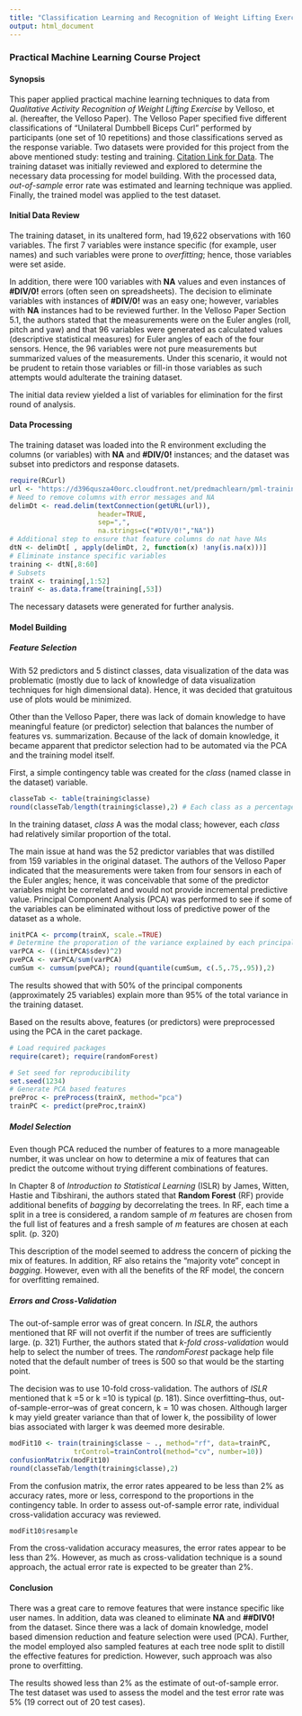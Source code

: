 ```yaml
---
title: "Classification Learning and Recognition of Weight Lifting Exercises"
output: html_document
---
```

### Practical Machine Learning Course Project 
#### Synopsis
This paper applied practical machine learning techniques to data from *Qualitative Activity Recognition of Weight Lifting Exercise* by Velloso, et al. (hereafter, the Velloso Paper). The Velloso Paper specified five different classifications of "Unilateral Dumbbell Biceps Curl" performed by participants (one set of 10 repetitions) and those classifications served as the response variable. Two datasets were provided for this project from the above mentioned study: testing and training. [Citation Link for Data](http://groupware.les.inf.puc-rio.br/har). The training dataset was initially reviewed and explored to determine the necessary data processing for model building. With the processed data,
*out-of-sample* error rate was estimated and learning technique was applied. Finally, the trained model was applied to the test dataset.

#### Initial Data Review
The training dataset, in its unaltered form, had 19,622 observations with 160 variables. The first 7 variables were instance specific (for example, user names) and such variables were prone to *overfitting*; hence, those variables were set aside.

In addition, there were 100 variables with **NA** values and even instances of **#DIV/0!** errors (often seen on spreadsheets). The decision to eliminate variables with instances of **#DIV/0!** was an easy one; however, variables with **NA** instances had to be reviewed further. In the Velloso Paper Section 5.1, the authors stated that the measurements were on the Euler angles (roll, pitch and yaw) and that 96 variables were generated as calculated values (descriptive statistical measures) for Euler angles of each of the four sensors. Hence, the 96 variables were not pure measurements but summarized values of the 
measurements. Under this scenario, it would not be prudent to retain those variables or fill-in those variables as such attempts would adulterate the training dataset.

The initial data review yielded a list of variables for elimination for the first round of analysis.

#### Data Processing
The training dataset was loaded into the R environment excluding the columns (or variables) with **NA** and **#DIV/0!** instances; and the dataset was subset into predictors and response datasets.
```r
require(RCurl)
url <- "https://d396qusza40orc.cloudfront.net/predmachlearn/pml-training.csv"
# Need to remove columns with error messages and NA
delimDt <- read.delim(textConnection(getURL(url)),
                      header=TRUE,
                      sep=",",
                      na.strings=c("#DIV/0!","NA"))
# Additional step to ensure that feature columns do nat have NAs
dtN <- delimDt[ , apply(delimDt, 2, function(x) !any(is.na(x)))]
# Eliminate instance specific variables
training <- dtN[,8:60]
# Subsets
trainX <- training[,1:52]
trainY <- as.data.frame(training[,53])
```
The necessary datasets were generated for further analysis.

#### Model Building

##### Feature Selection
With 52 predictors and 5 distinct classes, data visualization of the data was problematic (mostly due to lack of knowledge of data visualization techniques for high dimensional data). Hence, it was decided that gratuitous use of plots would be minimized. 

Other than the Velloso Paper, there was lack of domain knowledge to have meaningful feature (or predictor) selection that balances the number of features vs. summarization. Because of the lack of domain knowledge, it became apparent that predictor selection had to be automated via the PCA and the training model itself.

First, a simple contingency table was created for the *class* (named classe in the dataset) variable.
```r
classeTab <- table(training$classe)
round(classeTab/length(training$classe),2) # Each class as a percentage of total 
```
In the training dataset, *class* A was the modal class; however, each *class* had relatively similar proportion of the total. 

The main issue at hand was the 52 predictor variables that was distilled from 159 variables in the original dataset. The authors of the Velloso Paper indicated that the measurements were taken from four sensors in each of the Euler angles; hence, it was conceivable that some of the predictor variables might be correlated and would not provide incremental predictive value. Principal Component Analysis (PCA) was performed to see if some of the variables can be eliminated without loss of predictive power of the dataset as a whole.

```r
initPCA <- prcomp(trainX, scale.=TRUE)
# Determine the proporation of the variance explained by each principal component
varPCA <- ((initPCA$sdev)^2)
pvePCA <- varPCA/sum(varPCA)
cumSum <- cumsum(pvePCA); round(quantile(cumSum, c(.5,.75,.95)),2)
```
The results showed that with 50% of the principal components (approximately 25 variables) explain more than 95% of the total variance in the training dataset.

Based on the results above, features (or predictors) were preprocessed using the PCA in the caret package.
```r
# Load required packages
require(caret); require(randomForest)
```
```r
# Set seed for reproducibility
set.seed(1234)
# Generate PCA based features
preProc <- preProcess(trainX, method="pca")
trainPC <- predict(preProc,trainX)
```
##### Model Selection
Even though PCA reduced the number of features to a more manageable number, it was unclear on how to determine a mix of features that can predict the outcome without trying different combinations of
features. 

In Chapter 8 of *Introduction to Statistical Learning* (ISLR) by James, Witten, Hastie and Tibshirani, the authors stated that **Random Forest** (RF) provide additional benefits of *bagging* by decorrelating the trees. In RF, each time a split in a tree is considered, a random sample of *m* features are chosen from the full list of features and a fresh sample of *m* features are chosen at each split. (p. 320)

This description of the model seemed to address the concern of picking the mix of features. In addition, RF also retains the "majority vote" concept in *bagging*. However, even with all the benefits of the RF model, the concern for overfitting remained.

##### Errors and Cross-Validation
The out-of-sample error was of great concern. In *ISLR*, the authors mentioned that RF will not overfit if the number of trees are sufficiently large. (p. 321) Further, the authors stated that *k-fold cross-validation* would help to select the number of trees. The *randomForest* package help file noted that the default number of trees is 500 so that would be the starting point.

The decision was to use 10-fold cross-validation. The authors of *ISLR* mentioned that k =5 or k =10 is typical (p. 181). Since overfitting--thus, out-of-sample-error--was of great concern, k = 10 was chosen. Although larger k may yield greater variance than that of lower k, the possibility of lower bias 
associated with larger k was deemed more desirable.

```r
modFit10 <- train(training$classe ~ ., method="rf", data=trainPC,
                trControl=trainControl(method="cv", number=10))
confusionMatrix(modFit10)
round(classeTab/length(training$classe),2)
```
From the confusion matrix, the error rates appeared to be less than 2% as accuracy rates, more or less, correspond to the proportions in the contingency table. In order to assess out-of-sample error rate, individual cross-validation accuracy was reviewed.
```r
modFit10$resample
```
From the cross-validation accuracy measures, the error rates appear to be less than 2%. However, as much as cross-validation technique is a sound approach, the actual error rate is expected to be greater than
2%. 

#### Conclusion
There was a great care to remove features that were instance specific like user names. In addition, data was cleaned to eliminate **NA** and **##DIV0!** from the dataset. Since there was a lack of domain knowledge, model based dimension reduction and feature selection were used (PCA). Further, the model employed also sampled features at each tree node split to distill the effective features for prediction. However, such approach was also prone to overfitting. 

The results showed less than 2% as the estimate of out-of-sample error. The test dataset was used to assess the model and the test error rate was 5% (19 correct out of 20 test cases).